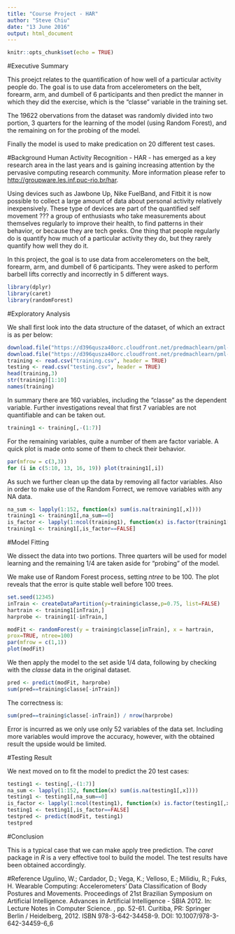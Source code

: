 ```yaml
---
title: "Course Project - HAR"
author: "Steve Chiu"
date: "13 June 2016"
output: html_document
---
```


```r
knitr::opts_chunk$set(echo = TRUE)
```

#Executive Summary

This proejct relates to the quantification of how well of a particular activity people do.  The goal is to use data from accelerometers on the belt, forearm, arm, and dumbell of 6 participants and then predict the manner in which they did the exercise, which is the "classe" variable in the training set.

The 19622 obervations from the dataset was randomly divided into two portion, 3 quarters for the learning of the model (using Random Forest), and the remaining on for the probing of the model.

Finally the model is used to make predication on 20 different test cases.

#Background
Human Activity Recognition - HAR - has emerged as a key research area in the last years and is gaining increasing attention by the pervasive computing research community. More information please refer to  <http://groupware.les.inf.puc-rio.br/har>.

Using devices such as Jawbone Up, Nike FuelBand, and Fitbit it is now possible to collect a large amount of data about personal activity relatively inexpensively. These type of devices are part of the quantified self movement ??? a group of enthusiasts who take measurements about themselves regularly to improve their health, to find patterns in their behavior, or because they are tech geeks. One thing that people regularly do is quantify how much of a particular activity they do, but they rarely quantify how well they do it.

In this project, the goal is to use data from accelerometers on the belt, forearm, arm, and dumbell of 6 participants. They were asked to perform barbell lifts correctly and incorrectly in 5 different ways.

```r
library(dplyr)
library(caret)
library(randomForest)
```

#Exploratory Analysis

We shall first look into the data structure of the dataset, of which an extract is as per below:

```r
download.file("https://d396qusza40orc.cloudfront.net/predmachlearn/pml-training.csv", "training.csv")
download.file("https://d396qusza40orc.cloudfront.net/predmachlearn/pml-testing.csv", "testing.csv")
training <- read.csv("training.csv", header = TRUE)
testing <- read.csv("testing.csv", header = TRUE)
head(training,3)
str(training)[1:10]
names(training)
```

In summary there are 160 variables, including the "classe" as the dependent variable.  Further investigations reveal that first 7 variables are not quantifiable and can be taken out.

```r
training1 <- training[,-(1:7)]
```

For the remaining variables, quite a number of them are factor variable.  A quick plot is made onto some of them to check their behavior.

```r
par(mfrow = c(3,3))
for (i in c(5:10, 13, 16, 19)) plot(training1[,i])
```

As such we further clean up the data by removing all factor variables.  Also in order to make use of the Random Forrect, we remove variables with any NA data.

```r
na_sum <- lapply(1:152, function(x) sum(is.na(training1[,x])))
training1 <- training1[,na_sum==0]
is_factor <- lapply(1:ncol(training1), function(x) is.factor(training1[,x]))
training1 <- training1[,is_factor==FALSE]
```

#Model Fitting

We dissect the data into two portions.  Three quarters will be used for model learning and the remaining 1/4 are taken aside for "probing" of the model.

We make use of Random Forest process, setting *ntree* to be 100.  The plot reveals that the error is quite stable well before 100 trees.

```r
set.seed(12345)
inTrain <- createDataPartition(y=training$classe,p=0.75, list=FALSE)
hartrain <- training1[inTrain,]
harprobe <- training1[-inTrain,]

modFit <- randomForest(y = training$classe[inTrain], x = hartrain,
prox=TRUE, ntree=100)
par(mfrow = c(1,1))
plot(modFit)
```

We then apply the model to the set aside 1/4 data, following by checking with the *classe* data in the original dataset.

```r
pred <- predict(modFit, harprobe)
sum(pred==training$classe[-inTrain])
```

The correctness is:

```r
sum(pred==training$classe[-inTrain]) / nrow(harprobe)
```

Error is incurred as we only use only 52 variables of the data set.  Including more variables would improve the accuracy, however, with the obtained result the upside would be limited.

#Testing Result

We next moved on to fit the model to predict the 20 test cases:

```r
testing1 <- testing[,-(1:7)]
na_sum <- lapply(1:152, function(x) sum(is.na(testing1[,x])))
testing1 <- testing1[,na_sum==0]
is_factor <- lapply(1:ncol(testing1), function(x) is.factor(testing1[,x]))
testing1 <- testing1[,is_factor==FALSE]
testpred <- predict(modFit, testing1)
testpred
```

#Conclusion

This is a typical case that we can make apply tree prediction.  The *caret* package in *R* is a very effective tool to build the model.  The test results have been obtained accordingly.

#Reference
Ugulino, W.; Cardador, D.; Vega, K.; Velloso, E.; Milidiu, R.; Fuks, H. Wearable Computing: Accelerometers' Data Classification of Body Postures and Movements. Proceedings of 21st Brazilian Symposium on Artificial Intelligence. Advances in Artificial Intelligence - SBIA 2012. In: Lecture Notes in Computer Science. , pp. 52-61. Curitiba, PR: Springer Berlin / Heidelberg, 2012. ISBN 978-3-642-34458-9. DOI: 10.1007/978-3-642-34459-6_6
